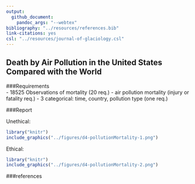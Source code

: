 ```yaml
---
output: 
  github_document: 
    pandoc_args: "--webtex"
bibliography: "../resources/references.bib"
link-citations: yes
csl: "../resources/journal-of-glaciology.csl"
---
```


## Death by Air Pollution in the United States Compared with the World

###Requirements  
 - 18525 Observations of mortality (20 req.)
 - air pollution mortality (injury or fatality req.)
 - 3 categorical: time, country, pollution type (one req.)
 
###Report

Unethical:
```r
library("knitr")
include_graphics("../figures/d4-pollutionMortality-1.png")
```



Ethical:
```r
library("knitr")
include_graphics("../figures/d4-pollutionMortality-2.png")
```






###references
<div id="refs"></div>
